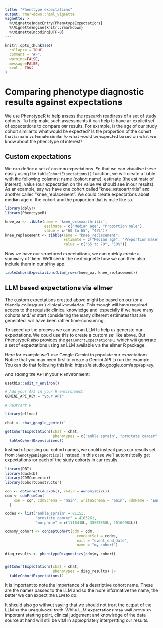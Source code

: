 ```yaml
---
title: "Phenotype expectations"
output: rmarkdown::html_vignette
vignette: >
  %\VignetteIndexEntry{PhenotypeExpectations}
  %\VignetteEngine{knitr::rmarkdown}
  %\VignetteEncoding{UTF-8}
---
```


```r
knitr::opts_chunk$set(
  collapse = TRUE,
  comment = "#>", 
  warning=FALSE, 
  message=FALSE, 
  eval = TRUE
)
```

# Comparing phenotype diagnostic results against expectations

We use PhenotypeR to help assess the research readiness of a set of study cohorts. To help make such assessments it can help to have an explicit set of expectations to compare our results. For example, is the age of our study cohort similar to what would be expected? Is the proportion of the cohort that is male vs female similar to what would be expected based on what we know about the phenotype of interest?

## Custom expectations

We can define a set of custom expectations. So that we can visualise these easily using the `tableCohortExpectations()` function, we will create a tibble with the following columns: name (cohort name), estimate (the estimate of interest), value (our expectation on the value we should see in our results). As an example, say we have one cohort called "knee_osteoarthritis" and another called "knee_replacement". We could create expectations about median age of the cohort and the proportion that is male like so.

```r
library(dplyr)
library(PhenotypeR)

knee_oa <- tibble(name = "knee_osteoarthritis",
                  estimate = c("Median age", "Proportion male"),
                  value = c("60 to 65", "45%"))
knee_replacement <- tibble(name = "knee_replacement",
                           estimate = c("Median age", "Proportion male"),
                           value = c("65 to 70", "50%"))
```

Now we have our structured expectaitions, we can quickly create a summary of them. We'll see in the next vignette how we can then also include them in our shiny app.

```r
tableCohortExpectations(bind_rows(knee_oa, knee_replacement))
```

## LLM based expectations via ellmer

The custom expectations created above might be based on our (or a friendly colleagues') clinical knowledge. This though will have required access to the requisite clinical knowledge and, especially if we have many cohorts and/ or start considering the many different estimates that are generated, will have been rather time-consuming.

To speed up the process we can use an LLM to help us generate our expectations. We could use this to create a custom set like above. But PhenotypeR also provides the `getCohortExpectations()` which will generate a set of expectations using an LLM available via the ellmer R package. 

Here for example we'll use Google Gemini to populate our expectations. Notice that you may need first to create a Gemini API to run the example. You can do that following this link:
https://aistudio.google.com/app/apikey.

And adding the API in your R environment:

```r
usethis::edit_r_environ()

# Add your API in your R environment:
GEMINI_API_KEY = "your API"

# Restrart R
```

```r
library(ellmer)

chat <- chat_google_gemini()

getCohortExpectations(chat = chat, 
                      phenotypes = c("ankle sprain", "prostate cancer", "morphine")) |> 
  tableCohortExpectations()
```

Instead of passing our cohort names, we could instead pass our results set from `phenotypeDiagnostics()` instead. In this case we'll automaitcally get expectations for each of the study cohorts in our results.
```r
library(DBI)
library(duckdb)
library(CDMConnector)
library(CohortConstructor)

con <- dbConnect(duckdb(), dbdir = eunomiaDir())
cdm <- cdmFromCon(
    con = con, cdmSchema = "main", writeSchema = "main", cdmName = "Eunomia"
  )

codes <- list("ankle_sprain" = 81151,
              "prostate_cancer" = 4163261,
              "morphine" = c(1110410L, 35605858L, 40169988L))

cdm$my_cohort <- conceptCohort(cdm = cdm,
                                 conceptSet = codes,
                                 exit = "event_end_date",
                                 name = "my_cohort")

diag_results <- phenotypeDiagnostics(cdm$my_cohort)


getCohortExpectations(chat = chat, 
                      phenotypes = diag_results) |> 
  tableCohortExpectations()
```

It is important to note the importance of a descriptive cohort name. These are the names passed to the LLM and so the more informative the name, the better we can expect the LLM to do.

It should also go without saying that we should not treat the output of the LLM as the unequivocal truth. While LLM expectations may well prove an important starting point, clinical judgement and knowledge of the data source at hand will still be vital in appropriately interpretting our results.
